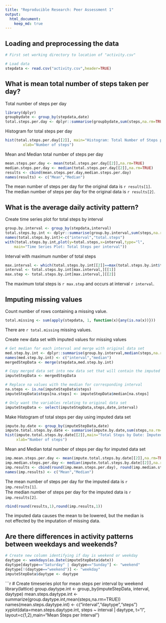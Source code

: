 ```yaml
---
title: "Reproducible Research: Peer Assessment 1"
output: 
  html_document:
    keep_md: true
---
```



## Loading and preprocessing the data

```r
# First set working directory to location of "activity.csv"

# Load data
stepdata <- read.csv("activity.csv",header=TRUE)
```

## What is mean total number of steps taken per day?
Total number of steps per day

```r
library(dplyr)
groupbydate <- group_by(stepdata,date)
total.steps.per.day <- dplyr::summarise(groupbydate,sum(steps,na.rm=TRUE))
```
Histogram for total steps per day

```r
hist(total.steps.per.day[[2]], main="Histogram: Total Number of Steps per Day",
        xlab="Number of steps")
```

Mean and Median total number of steps per day

```r
mean.steps.per.day <- mean(total.steps.per.day[[2]],na.rm=TRUE)
median.steps.per.day <- median(total.steps.per.day[[2]],na.rm=TRUE)
results <- cbind(mean.steps.per.day,median.steps.per.day)
names(results) <- c("Mean","Median")
```
The mean number of steps per day for the original data is `r results[1]`.  
The median number of steps per day for the original data is `r results[2]`.

## What is the average daily activity pattern?

Create time series plot for total steps by interval

```r
group.by.interval <- group_by(stepdata,interval)
total.steps.by.int <- dplyr::summarise(group.by.interval,sum(steps,na.rm=TRUE))
names(total.steps.by.int)<-c("interval","total.steps")
with(total.steps.by.int,plot(y=total.steps,x=interval,type="l",
	main="Time Series Plot: Total Steps per interval"))
```

Interval with maximum number of total steps

```r
max.interval <- which(total.steps.by.int[[2]]==max(total.steps.by.int$total.steps))
interval <- total.steps.by.int[max.interval,][[1]]
max.step <- total.steps.by.int[max.interval,][[2]]
```

The maximum total steps is `r max.step` and occurs at interval `r interval`.

## Imputing missing values

Count number of rows containing a missing value.

```r
total.missing <- sum(apply(stepdata, 1, function(x){any(is.na(x))}))
```

There are `r total.missing` missing values.

Create new data set with imputed values for missing values

```r
# Get median for each interval and merge with original data set
med.step.by.int <- dplyr::summarise(group.by.interval,median(steps,na.rm=TRUE))
names(med.step.by.int) <- c("interval","median")
mergedStepData <- merge(stepdata,med.step.by.int)

# Copy merged data set into new data set that will contain the imputed values
imputeStepData <- mergedStepData

# Replace na values with the median for corresponding interval
na.steps <- is.na(imputeStepData$steps)
imputeStepData$steps[na.steps] <- imputeStepData$median[na.steps]

# Only want the variables relating to original data set
imputeStepData <- select(imputeStepData,steps,date,interval)
```

Make Histogram of total steps per day using imputed data set

```r
impute.by.date <- group_by(imputeStepData,date)
impute.total.steps.by.date <- summarise(impute.by.date,sum(steps,na.rm=TRUE))
hist(impute.total.steps.by.date[[2]],main="Total Steps by Date: Imputed Step Data",
     xlab="Number of steps")
```

Mean and Median total number of steps per day for imputed data set

```r
imp.mean.steps.per.day <- mean(impute.total.steps.by.date[[2]],na.rm=TRUE)
imp.median.steps.per.day <- median(impute.total.steps.by.date[[2]],na.rm=TRUE)
imp.results <- cbind(round(imp.mean.steps.per.day), round(imp.median.steps.per.day))
names(imp.results) <- c("Mean","Median")
```

The mean number of steps per day for the imputed data is `r imp.results[1]`.  
The median number of steps per day for the imputed data is `r imp.results[2]`.

```r
rbind(round(results,1),round(imp.results,1))
```

The imputed data causes the mean to be lowered, but the median is  
not effected by the imputation of missing data.  

## Are there differences in activity patterns between weekdays and weekends?

```r
# Create new column identifying if day is weekend or weekday
daytype <- weekdays(as.Date(imputeStepData$date))
daytype[daytype=="Saturday" | daytype=="Sunday"] <- "weekend"
daytype[!(daytype=="weekend")] <- "weekday"
imputeStepData$daytype <- daytype
```

```r
# Create timeseries plot for mean steps per interval by weekend
library(lattice)
group.daytype.int <- group_by(imputeStepData, interval, daytype)
mean.steps.daytype.int <- summarize(group.daytype.int,mean(steps,na.rm=TRUE))
names(mean.steps.daytype.int) <- c("interval","daytype","steps")
xyplot(data=mean.steps.daytype.int, steps ~ interval | daytype, t="l",
       layout=c(1,2),main="Mean Steps per Interval")
